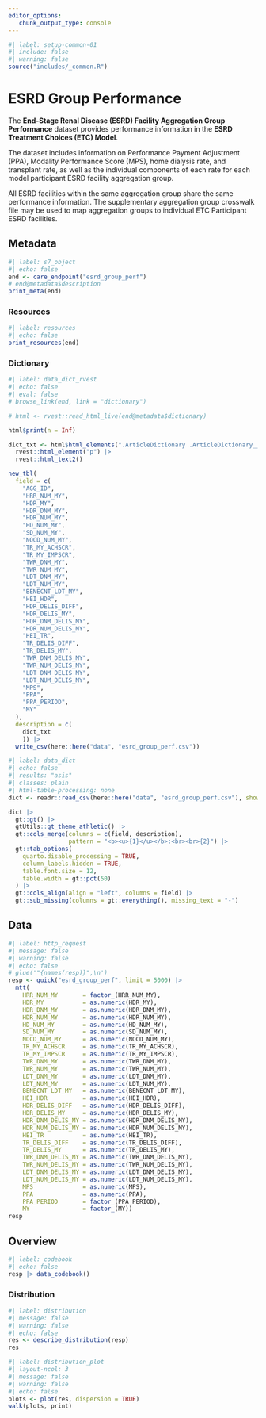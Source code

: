 ```yaml
---
editor_options: 
   chunk_output_type: console
---
```


```r
#| label: setup-common-01
#| include: false
#| warning: false
source("includes/_common.R")
```

# ESRD Group Performance {#care-esrdgrp}

The __End-Stage Renal Disease (ESRD) Facility Aggregation Group Performance__ dataset provides performance information in the __ESRD Treatment Choices (ETC) Model__. 

The dataset includes information on Performance Payment Adjustment (PPA), Modality Performance Score (MPS), home dialysis rate, and transplant rate, as well as the individual components of each rate for each model participant ESRD facility aggregation group. 

[All ESRD facilities within the same aggregation group share the same performance information. The supplementary aggregation group crosswalk file may be used to map aggregation groups to individual ETC Participant ESRD facilities.]{.aside}

## Metadata

```r
#| label: s7_object
#| echo: false
end <- care_endpoint("esrd_group_perf")
# end@metadata$description
print_meta(end)
```

### Resources

```r
#| label: resources
#| echo: false
print_resources(end)
```

### Dictionary

```r
#| label: data_dict_rvest
#| echo: false
#| eval: false
# browse_link(end, link = "dictionary")

# html <- rvest::read_html_live(end@metadata$dictionary)

html$print(n = Inf)

dict_txt <- html$html_elements(".ArticleDictionary .ArticleDictionary__inner .ArticleDictionary__definition") |> 
  rvest::html_element("p") |> 
  rvest::html_text2()

new_tbl(
  field = c(
    "AGG_ID",
    "HRR_NUM_MY",
    "HDR_MY",
    "HDR_DNM_MY",
    "HDR_NUM_MY",
    "HD_NUM_MY",
    "SD_NUM_MY",
    "NOCD_NUM_MY",
    "TR_MY_ACHSCR",
    "TR_MY_IMPSCR",
    "TWR_DNM_MY",
    "TWR_NUM_MY",
    "LDT_DNM_MY",
    "LDT_NUM_MY",
    "BENECNT_LDT_MY",
    "HEI_HDR",
    "HDR_DELIS_DIFF",
    "HDR_DELIS_MY",
    "HDR_DNM_DELIS_MY",
    "HDR_NUM_DELIS_MY",
    "HEI_TR",
    "TR_DELIS_DIFF",
    "TR_DELIS_MY",
    "TWR_DNM_DELIS_MY",
    "TWR_NUM_DELIS_MY",
    "LDT_DNM_DELIS_MY",
    "LDT_NUM_DELIS_MY",
    "MPS",
    "PPA",
    "PPA_PERIOD",
    "MY"
  ),
  description = c(
    dict_txt
    )) |> 
  write_csv(here::here("data", "esrd_group_perf.csv"))
```

```r
#| label: data_dict
#| echo: false
#| results: "asis"
#| classes: plain
#| html-table-processing: none
dict <- readr::read_csv(here::here("data", "esrd_group_perf.csv"), show_col_types = FALSE)

dict |> 
  gt::gt() |>
  gtUtils::gt_theme_athletic() |>
  gt::cols_merge(columns = c(field, description), 
                 pattern = "<b><u>{1}</u></b>:<br><br>{2}") |>
  gt::tab_options(
    quarto.disable_processing = TRUE,
    column_labels.hidden = TRUE,
    table.font.size = 12,
    table.width = gt::pct(50)
  ) |>
  gt::cols_align(align = "left", columns = field) |>
  gt::sub_missing(columns = gt::everything(), missing_text = "-")
```

## Data

```r
#| label: http_request
#| message: false
#| warning: false
#| echo: false
# glue('"{names(resp)}",\n')
resp <- quick("esrd_group_perf", limit = 5000) |> 
  mtt(
    HRR_NUM_MY       = factor_(HRR_NUM_MY),
    HDR_MY           = as.numeric(HDR_MY),
    HDR_DNM_MY       = as.numeric(HDR_DNM_MY),
    HDR_NUM_MY       = as.numeric(HDR_NUM_MY),
    HD_NUM_MY        = as.numeric(HD_NUM_MY),
    SD_NUM_MY        = as.numeric(SD_NUM_MY),
    NOCD_NUM_MY      = as.numeric(NOCD_NUM_MY),
    TR_MY_ACHSCR     = as.numeric(TR_MY_ACHSCR),
    TR_MY_IMPSCR     = as.numeric(TR_MY_IMPSCR),
    TWR_DNM_MY       = as.numeric(TWR_DNM_MY),
    TWR_NUM_MY       = as.numeric(TWR_NUM_MY),
    LDT_DNM_MY       = as.numeric(LDT_DNM_MY),
    LDT_NUM_MY       = as.numeric(LDT_NUM_MY),
    BENECNT_LDT_MY   = as.numeric(BENECNT_LDT_MY),
    HEI_HDR          = as.numeric(HEI_HDR),
    HDR_DELIS_DIFF   = as.numeric(HDR_DELIS_DIFF),
    HDR_DELIS_MY     = as.numeric(HDR_DELIS_MY),
    HDR_DNM_DELIS_MY = as.numeric(HDR_DNM_DELIS_MY),
    HDR_NUM_DELIS_MY = as.numeric(HDR_NUM_DELIS_MY),
    HEI_TR           = as.numeric(HEI_TR),
    TR_DELIS_DIFF    = as.numeric(TR_DELIS_DIFF),
    TR_DELIS_MY      = as.numeric(TR_DELIS_MY),
    TWR_DNM_DELIS_MY = as.numeric(TWR_DNM_DELIS_MY),
    TWR_NUM_DELIS_MY = as.numeric(TWR_NUM_DELIS_MY),
    LDT_DNM_DELIS_MY = as.numeric(LDT_DNM_DELIS_MY),
    LDT_NUM_DELIS_MY = as.numeric(LDT_NUM_DELIS_MY),
    MPS              = as.numeric(MPS),
    PPA              = as.numeric(PPA),
    PPA_PERIOD       = factor_(PPA_PERIOD),
    MY               = factor_(MY))
resp
```

## Overview

```r
#| label: codebook
#| echo: false
resp |> data_codebook()
```

### Distribution

```r
#| label: distribution
#| message: false
#| warning: false
#| echo: false
res <- describe_distribution(resp)
res
```

```r
#| label: distribution_plot
#| layout-ncol: 3
#| message: false
#| warning: false
#| echo: false
plots <- plot(res, dispersion = TRUE)
walk(plots, print)
```
